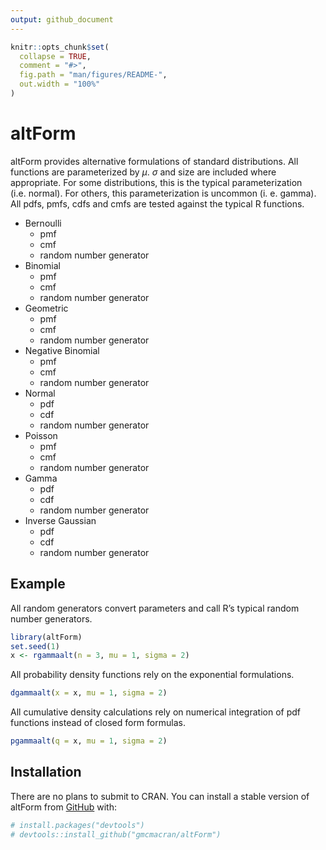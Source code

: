 ```yaml
---
output: github_document
---
```


<!-- README.md is generated from README.Rmd. Please edit that file -->

```r
knitr::opts_chunk$set(
  collapse = TRUE,
  comment = "#>",
  fig.path = "man/figures/README-",
  out.width = "100%"
)
```

# altForm

<!-- badges: start -->
<!-- badges: end -->

altForm provides alternative formulations of standard distributions. All functions are parameterized by $\mu$. $\sigma$ and size are included where appropriate. For some distributions, this is the typical parameterization (i.e. normal). For others, this parameterization is uncommon (i. e. gamma). All pdfs, pmfs, cdfs and cmfs are tested against the typical R functions.

* Bernoulli
  + pmf
  + cmf
  + random number generator

* Binomial
  + pmf
  + cmf
  + random number generator
  
* Geometric
  + pmf
  + cmf
  + random number generator
  
* Negative Binomial
  + pmf
  + cmf
  + random number generator

* Normal
  + pdf
  + cdf
  + random number generator

* Poisson 
  + pmf
  + cmf
  + random number generator

* Gamma
  + pdf
  + cdf
  + random number generator
  
* Inverse Gaussian
  + pdf
  + cdf
  + random number generator


## Example

All random generators convert parameters and call R's typical random number generators.

```r
library(altForm)
set.seed(1)
x <- rgammaalt(n = 3, mu = 1, sigma = 2)
```

All probability density functions rely on the exponential formulations.

```r
dgammaalt(x = x, mu = 1, sigma = 2)
```

All cumulative density calculations rely on numerical integration of pdf functions instead of closed form formulas.

```r
pgammaalt(q = x, mu = 1, sigma = 2)
```

## Installation

There are no plans to submit to CRAN. You can install a stable version of altForm from [GitHub](https://github.com/) with:

```r
# install.packages("devtools")
# devtools::install_github("gmcmacran/altForm")
```
